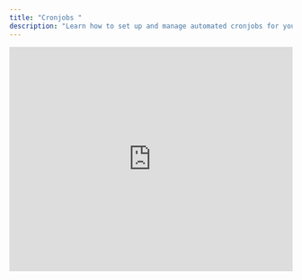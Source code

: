 ```yaml
---
title: "Cronjobs "
description: "Learn how to set up and manage automated cronjobs for your AI agent testing and evaluation workflows."
---
```


<iframe
  width="100%"
  height="400px"
  style={{
    aspectRatio: "16 / 9",
    border: "1px solid #ccc",
    borderRadius: "8px",
    marginBottom: "20px",
  }}
  src="https://www.loom.com/embed/67a770b2ba784153ad437e6f604cefda"
  frameborder="0"
  allow="accelerometer; autoplay; clipboard-write; encrypted-media; gyroscope; picture-in-picture"
  allowfullscreen
  title="Cronjobs Setup Guide"
/>

## What are Cronjobs?

Cronjobs are automated tasks that run on a scheduled basis, allowing you to execute specific actions at predetermined times without manual intervention. In the context of Cekura's platform, cronjobs enable you to automate your AI agent testing and evaluation workflows.

### Key Benefits

- **Automation**: Run tests automatically at regular intervals
- **Consistency**: Ensure evaluations happen on schedule without human oversight
- **Efficiency**: Save time by automating repetitive tasks
- **Monitoring**: Keep track of your AI agent's performance over time

## Creating Cronjobs

### Step 1: Navigate to Evaluators and Select Scenarios

1. Go to your main dashboard
2. Navigate to the **Evaluators** section
3. Select the scenarios you want to automate
4. Look for the **Action** button in the top right corner

### Step 2: Create Cronjob from Actions

1. Click the **Action** button in the top right
2. A dropdown menu will appear
3. Select **"Create a Cronjob"** from the dropdown options

### Step 3: Choose Cronjob Type

You'll be presented with two options:

- **Manual**: Configure custom cron settings
- **Predefined**: Use pre-configured schedule templates

### Step 4: Configure Your Cronjob Settings

#### Basic Information

- **Name**: Enter a descriptive name for your cron job
  - _Tip: Give your cron job a descriptive name to help identify it later_

#### Schedule Configuration

**Cron Expression**: `* * * * *`

- Choose between **Manual Input** or **Quick Schedule**
- The format represents: _every minute, every hour, every day, every month, every day of the week_

**Timezone**: Default is `Asia/Calcutta` (adjust as needed)

**Number of Times to Run**: Set how many times this cron job should run (default: 1)

#### Detailed Cron Settings

Configure each time component individually:

- **Minute**: `*`
  - Examples: `*`, `*/5`, `0-59`, `30`
- **Hour**: `*`
  - Examples: `*`, `*/2`, `0-23`, `14`
- **Day of Month**: `*`
  - Examples: `*`, `1-31`, `15`, `L` (Last day of month)
- **Month**: `*`
  - Examples: `*`, `1-12`, `6`
- **Day of Week**: `*`
  - Examples: `*`, `0-6` (where 0 = Sunday)

### Step 5: Save Your Cronjob

1. Review all your settings to ensure they're correct
2. Click **"Save"** or **"Create"** to activate the schedule
3. Your cronjob will now run automatically according to the specified schedule

## Managing Existing Cronjobs

### Accessing Cronjob Management

1. Navigate to the top right corner of your dashboard
2. Go to the project section
3. Select **Cron Jobs** to access the management interface

### Available Actions

From the cronjob management interface, you can:

- **Update**: Modify existing cronjob settings and schedules
- **Delete**: Remove cronjobs that are no longer needed
- **Monitor**: View execution status and history

## Common Cron Schedule Examples

Here are some frequently used cron expressions:

- `0 0 * * *` - Daily at midnight
- `0 0 * * 0` - Weekly on Sunday at midnight
- `0 0 1 * *` - Monthly on the 1st at midnight
- `0 */6 * * *` - Every 6 hours
- `*/30 * * * *` - Every 30 minutes
- `0 9 * * 1-5` - Every weekday at 9 AM
